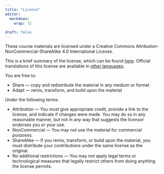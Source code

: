 ```yaml
---
title: "License"
editor: 
  markdown: 
    wrap: 72
    
draft: false
---
```


These course materials are licensed under a
Creative Commons Attribution-NonCommercial-ShareAlike 4.0 International License.

This is a brief summary of the license, which can be found [here](https://creativecommons.org/licenses/by-nc-sa/4.0/legalcode). Official translations of this license are available in [other languages](https://creativecommons.org/licenses/by-nc-sa/4.0/legalcode#languages).

You are free to:

* Share — copy and redistribute the material in any medium or format
* Adapt — remix, transform, and build upon the material

Under the following terms:

 * Attribution — You must give appropriate credit, provide a link to the license, and indicate if changes were made. You may do so in any reasonable manner, but not in any way that suggests the licensor endorses you or your use.
 * NonCommercial — You may not use the material for commercial purposes.
 * ShareAlike — If you remix, transform, or build upon the material, you must distribute your contributions under the same license as the original.
 * No additional restrictions — You may not apply legal terms or technological measures that legally restrict others from doing anything the license permits.
